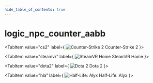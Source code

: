 ```yaml
---
hide_table_of_contents: true
---
```


<!---
!!!!!!
THIS PAGE IS AUTOGENERATED FROM GAME FGD DEFINITIONS!
DO NOT EDIT MANUALLY!
!!!!!!

In order to make edits, you can make an annotation file in /fgd_dump_overrides
-->


# logic_npc_counter_aabb



<Tabs queryString="game">
    
<TabItem value="cs2" label={
    <span>
        <img src={cs2Icon} alt="Counter-Strike 2" className="tab-icon" />
        Counter-Strike 2
    </span>
    }>
    <CS2Page />
</TabItem>

<TabItem value="steamvr" label={
    <span>
        <img src={steamvrIcon} alt="SteamVR Home" className="tab-icon" />
        SteamVR Home
    </span>
    }>
    <STEAMVRPage />
</TabItem>

<TabItem value="dota2" label={
    <span>
        <img src={dota2Icon} alt="Dota 2" className="tab-icon" />
        Dota 2
    </span>
    }>
    <DOTA2Page />
</TabItem>

<TabItem value="hla" label={
    <span>
        <img src={hlaIcon} alt="Half-Life: Alyx" className="tab-icon" />
        Half-Life: Alyx
    </span>
    }>
    <HLAPage />
</TabItem>

</Tabs>
